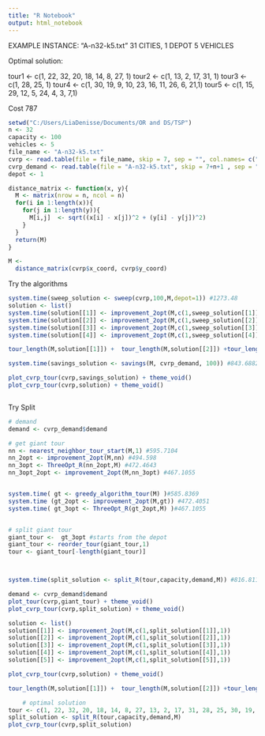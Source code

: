 ```yaml
---
title: "R Notebook"
output: html_notebook
---
```


EXAMPLE INSTANCE: "A-n32-k5.txt"
31 CITIES, 1 DEPOT
5 VEHICLES

Optimal solution:


tour1 <- c(1, 22, 32, 20, 18, 14, 8, 27, 1)
tour2 <- c(1, 13, 2, 17, 31, 1)
tour3 <- c(1, 28, 25, 1)
tour4 <- c(1, 30, 19, 9, 10, 23, 16, 11, 26, 6, 21,1)
tour5 <- c(1, 15, 29, 12, 5, 24, 4, 3, 7,1)

Cost 787

```r
setwd("C:/Users/LiaDenisse/Documents/OR and DS/TSP")
n <- 32
capacity <- 100
vehicles <- 5
file_name <- "A-n32-k5.txt"
cvrp <- read.table(file = file_name, skip = 7, sep = "", col.names= c("node", "x_coord", "y_coord"), nrows= n)
cvrp_demand <- read.table(file = "A-n32-k5.txt", skip = 7+n+1 , sep = "", col.names= c("node", "demand"), nrows= n)
depot <- 1

distance_matrix <- function(x, y){
  M <- matrix(nrow = n, ncol = n)
  for(i in 1:length(x)){
    for(j in 1:length(y)){
      M[i,j]  <- sqrt((x[i] - x[j])^2 + (y[i] - y[j])^2)
    }
  }
  return(M)
}

M <- 
  distance_matrix(cvrp$x_coord, cvrp$y_coord)

```




Try the algorithms

```r
system.time(sweep_solution <- sweep(cvrp,100,M,depot=1)) #1273.48
solution <- list()
system.time(solution[[1]] <- improvement_2opt(M,c(1,sweep_solution[[1]],1))) # 0.04 
system.time(solution[[2]] <- improvement_2opt(M,c(1,sweep_solution[[2]],1))) #0.04
system.time(solution[[3]] <- improvement_2opt(M,c(1,sweep_solution[[3]],1))) #0
system.time(solution[[4]] <- improvement_2opt(M,c(1,sweep_solution[[4]],1))) #0.01

tour_length(M,solution[[1]]) +  tour_length(M,solution[[2]]) +tour_length(M,solution[[3]]) +tour_length(M,solution[[4]]) #791.9262

system.time(savings_solution <- savings(M, cvrp_demand, 100)) #843.6882

plot_cvrp_tour(cvrp,savings_solution) + theme_void()
plot_cvrp_tour(cvrp,solution) + theme_void()



```


Try Split
```r
# demand
demand <- cvrp_demand$demand

# get giant tour
nn <- nearest_neighbor_tour_start(M,1) #595.7104
nn_2opt <- improvement_2opt(M,nn) #494.598
nn_3opt <- ThreeOpt_R(nn_2opt,M) #472.4643
nn_3opt_2opt <- improvement_2opt(M,nn_3opt) #467.1055


system.time( gt <- greedy_algorithm_tour(M) )#585.8369
system.time (gt_2opt <- improvement_2opt(M,gt)) #472.4051
system.time( gt_3opt <- ThreeOpt_R(gt_2opt,M) )#467.1055


# split giant tour
giant_tour <-  gt_3opt #starts from the depot
giant_tour <- reorder_tour(giant_tour,1)
tour <- giant_tour[-length(giant_tour)]



system.time(split_solution <- split_R(tour,capacity,demand,M)) #816.8119

demand <- cvrp_demand$demand
plot_tour(cvrp,giant_tour) + theme_void()
plot_cvrp_tour(cvrp,split_solution) + theme_void()

solution <- list()
solution[[1]] <- improvement_2opt(M,c(1,split_solution[[1]],1))
solution[[2]] <- improvement_2opt(M,c(1,split_solution[[2]],1))
solution[[3]] <- improvement_2opt(M,c(1,split_solution[[3]],1))
solution[[4]] <- improvement_2opt(M,c(1,split_solution[[4]],1))
solution[[5]] <- improvement_2opt(M,c(1,split_solution[[5]],1))

plot_cvrp_tour(cvrp,solution) + theme_void()

tour_length(M,solution[[1]]) +  tour_length(M,solution[[2]]) +tour_length(M,solution[[3]]) +tour_length(M,solution[[4]]) +tour_length(M,solution[[5]]) #799.096


```

```r
	# optimal solution
tour <- c(1, 22, 32, 20, 18, 14, 8, 27, 13, 2, 17, 31, 28, 25, 30, 19, 9, 10, 23, 16, 11, 26, 6, 21, 15, 29, 12, 5, 24, 4, 3, 7)
split_solution <- split_R(tour,capacity,demand,M)
plot_cvrp_tour(cvrp,split_solution)

          
```